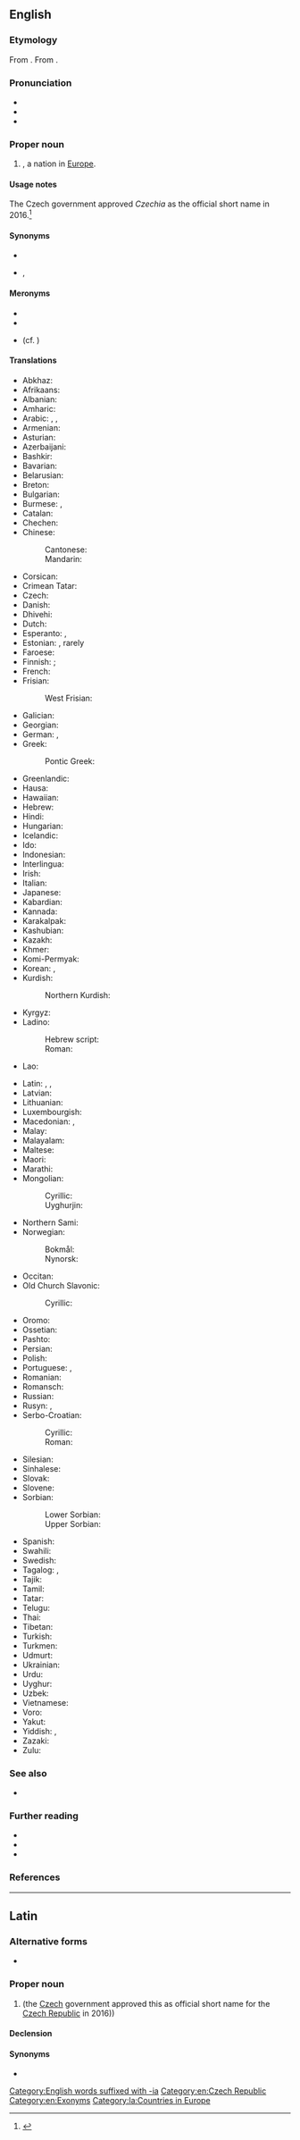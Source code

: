 ==English==
{{wp}}

===Etymology===
From {{af|en|Czech|-ia}}. From {{der|en|la|-ia||forming “[[place name]]s”}}.

===Pronunciation===
* {{IPA|en|/ˈt͡ʃɛkiə/}}
* {{audio|en|En-Czechia.oga|Audio}}
* {{rhymes|en|ɛkiə}}

===Proper noun===
{{en-proper noun}}

# {{senseid|en|Q213}} {{place|en|country|region/Central Europe}} {{short for|en|Czech Republic}}, a nation in [[Europe]].

====Usage notes====
The Czech government approved ''Czechia'' as the official short name in 2016.<ref>{{cite-web
|title=Czech Republic to be known as 'Czechia'
|work=BBC News
|date=2016-04-16
|url=https://www.bbc.com/news/world-europe-36048186}}</ref>

====Synonyms====
* {{l|en|Czech Republic}}
* {{l|en|Czechland}}, {{l|en|Czechlands}}

====Meronyms====
* {{l|en|Bohemia}}
* {{l|en|Moravia}}
* {{l|en|Czech Silesia}} (cf. {{l|en|Silesia}})

====Translations====
{{trans-top|id=Q213|country in Europe}}
* Abkhaz: {{t|ab|Чехиа}}
* Afrikaans: {{t|af|Tsjeggië}}
* Albanian: {{t+|sq|Çekia|f}}
* Amharic: {{t|am|ቼክ}}
* Arabic: {{t|ar|التّْشِيك|f}}, {{t|ar|تْشِيكِيَّا|f}}, {{t|ar|تْشِيسْكُو|f}} {{q|rare}}
* Armenian: {{t|hy|Չեխիա}}
* Asturian: {{t+|ast|Chequia|f}}
* Azerbaijani: {{t+|az|Çexiya}}
* Bashkir: {{t|ba|Чехия}}
* Bavarian: {{t|bar|Tschechei|f}}
* Belarusian: {{t|be|Чэ́хія|f}}
* Breton: {{t+|br|Tchekia}}
* Bulgarian: {{t+|bg|Че́хия|f}}
* Burmese: {{t+|my|ချက်}}, {{t|my|ချက်သမ္မတ}} {{q|Czech Republic}}
* Catalan: {{t+|ca|Txèquia|f}}
* Chechen: {{t|ce|Чехи}}
* Chinese:
*: Cantonese: {{t|yue|捷克|tr=zit6 hak1}}
*: Mandarin: {{t+|cmn|捷克|tr=Jiékè}}
* Corsican: {{t|co|Cecchìa|f}}
* Crimean Tatar: {{t|crh|Çehiya}}
* Czech: {{t+|cs|Česko|n}}
* Danish: {{t+|da|Tjekkiet|n}}
* Dhivehi: {{t|dv|ޗެކް}}
* Dutch: {{t+|nl|Tsjechië|n}}
* Esperanto: {{t|eo|Ĉeĥio}}, {{t+|eo|Ĉeĥujo}}
* Estonian: {{t+|et|Tšehhi}}, rarely {{t|et|Tšehhimaa}}
* Faroese: {{t+|fo|Kekkia|n}}
* Finnish: {{t+|fi|Tšekki}}; {{t+|fi|Tšekinmaa}} {{q|rare}}
* French: {{t+|fr|Tchéquie|f}}
* Frisian:
*: West Frisian: {{t|fy|Tsjechje}}
* Galician: {{t+|gl|Chequia|f}}
* Georgian: {{t|ka|ჩეხეთი}}
* German: {{t+|de|Tschechien|n}}, {{t+|de|Tschechei|f}} {{q|dated}}
* Greek: {{t+|el|Τσεχία|f}}
*: Pontic Greek: {{t|pnt|Τσεχία}}
* Greenlandic: {{t|kl|Tjekkia}}
* Hausa: {{t|ha|Kazech}}
* Hawaiian: {{t|haw|Tiekia}}
* Hebrew: {{t|he|צֶ׳כְיָה|f|tr=chekhia}}
* Hindi: {{t+|hi|चेक|m}}
* Hungarian: {{t+|hu|Csehország}}
* Icelandic: {{t+|is|Tékkland|n}}
* Ido: {{t+|io|Chekia}}
* Indonesian: {{t|id|Ceko}}
* Interlingua: {{t|ia|Chechia}}
* Irish: {{t|ga|Seic|alt=an tSeic|f}}
* Italian: {{t+|it|Cechia|f}}
* Japanese: {{t+|ja|チェコ|tr=Cheko}}
* Kabardian: {{t|kbd|Чехиэ}}
* Kannada: {{t+|kn|ಜೆಕ್}}
* Karakalpak: {{t|kaa|Shexiya}}
* Kashubian: {{t|csb|Czeskô|n}}
* Kazakh: {{t|kk|Чехия}}
* Khmer: {{t+|km|ឆែក}}
* Komi-Permyak: {{t|koi|Ческо}}
* Korean: {{t+|ko|^체코}}, {{t+|ko|^체스꼬}} {{q|North Korea}}
* Kurdish:
*: Northern Kurdish: {{t|kmr|Çekya}}
* Kyrgyz: {{t+|ky|Чехия}}
* Ladino:
*: Hebrew script: {{t|lad|צ׳אקא|f}}
*: Roman: {{t|lad|Chekia|f}}
* Lao: {{t|lo|ເຊັກກີ}}
{{trans-mid}}
* Latin: {{t|la|Cechia|f}}, {{t|la|Czechia|f}}, {{t|la|Tzechia|f}}
* Latvian: {{t+|lv|Čehija|f}}
* Lithuanian: {{t+|lt|Čekija|f}}
* Luxembourgish: {{t+|lb|Tschechei|alt=d'Tschechei}}
* Macedonian: {{t+|mk|Чешка|f}}, {{t|mk|Чехија|f}} {{q|rare}}
* Malay: {{t|ms|Czech}}
* Malayalam: {{t|ml|ചെക്ക്‌}}
* Maltese: {{t|mt|Ċekja|f}}
* Maori: {{t|mi|Tīekia}}
* Marathi: {{t|mr|चेक}}
* Mongolian:
*: Cyrillic: {{t+|mn|Чех}}
*: Uyghurjin: {{t|mn|ᠴᠧᠬᠣ᠋}}
* Northern Sami: {{t|se|Čeahkka}}
* Norwegian: {{t+|no|Tsjekkia}}
*: Bokmål: {{t+|nb|Tsjekkia|n}}
*: Nynorsk: {{t+|nn|Tsjekkia|n}}
* Occitan: {{t+|oc|Chequia|f}}
* Old Church Slavonic:
*: Cyrillic: {{t-check|cu|Чешьско|n}} {{q|modern}}
* Oromo: {{t|om|Cheekiyaa}}
* Ossetian: {{t|os|Чехи}}
* Pashto: {{t+|ps|چک|m|tr=ček}}
* Persian: {{t+|fa|چک|tr=ček}}
* Polish: {{t+|pl|Czechy|p}}
* Portuguese: {{t+|pt|Chéquia|f}}, {{t+|pt|Tchéquia|f}}
* Romanian: {{t+|ro|Cehia|f}}
* Romansch: {{t|rm|Tschechia|f}}
* Russian: {{t+|ru|Че́хия|f}}
* Rusyn: {{t|rue|Че́сько|n}}, {{t|rue|Че́хія|f}}
* Serbo-Croatian:
*: Cyrillic: {{t|sh|Че̏шка̄|f}}
*: Roman: {{t+|sh|Čȅškā|f}}
* Silesian: {{t|szl|Czesko|n}}
* Sinhalese: {{t|si|චෙක්}}
* Slovak: {{t+|sk|Česko|n}}
* Slovene: {{t+|sl|Čẹ̑ška|f}}
* Sorbian:
*: Lower Sorbian: {{t|dsb|Česka|f}}
*: Upper Sorbian: {{t|hsb|Čěska|f}}
* Spanish: {{t+|es|Chequia|f}}
* Swahili: {{t|sw|Ucheki}}
* Swedish: {{t+|sv|Tjeckien|n}}
* Tagalog: {{t|tl|Tsekya}}, {{t+|tl|Tseko}}
* Tajik: {{t|tg|Чехия}}
* Tamil: {{t|ta|செக்}}
* Tatar: {{t|tt|Чехия}}
* Telugu: {{t|te|చెక్}}
* Thai: {{t|th|เช็กเกีย}}
* Tibetan: {{t|bo|ཅེ་ཁེ།}}
* Turkish: {{t+|tr|Çekya}}
* Turkmen: {{t|tk|Çehiýa}}
* Udmurt: {{t|udm|Чехия}}
* Ukrainian: {{t+|uk|Че́хія|f}}
* Urdu: {{t|ur|چیک|tr=cek}}
* Uyghur: {{t|ug|چېخ}}
* Uzbek: {{t+|uz|Chexiya}}
* Vietnamese: {{t|vi|Séc}}
* Voro: {{t|vor|Tsehhi}}
* Yakut: {{t|sah|Чехия}}
* Yiddish: {{t|yi|טשעכײַ|f}}, {{t|yi|טשעכיע|f}}
* Zazaki: {{qualifier|Southern Zazaki}} {{t+|zza|Çekıstan}}
* Zulu: {{t|zu|ITsheki}}
{{trans-bottom}}

===See also===
* {{list:countries of Europe/en}}{{topics|en|Countries in Europe}}

===Further reading===
* {{pedia|Czech Republic}}
* {{pedia|Name of the Czech Republic}}
* {{R:GNV|Czechia, Czech Republic|startyear=1990}}

===References===
<references/>

[[Category:English words suffixed with -ia]]
[[Category:en:Czech Republic]]
[[Category:en:Exonyms]]

----

==Latin==
{{wp|lang=la}}

===Alternative forms===
* {{l|la|Cechia}}

===Proper noun===
{{la-proper noun|Czechia<1.loc>}}

# {{lb|la|New Latin}} {{l|en|Czechia}} (the [[Czech]] government approved this as official short name for the [[Czech Republic]] in 2016))

====Declension====
{{la-ndecl|Czechia<1.loc>}}

====Synonyms====
* {{l|la|Bōhēmia}}

[[Category:la:Countries in Europe]]